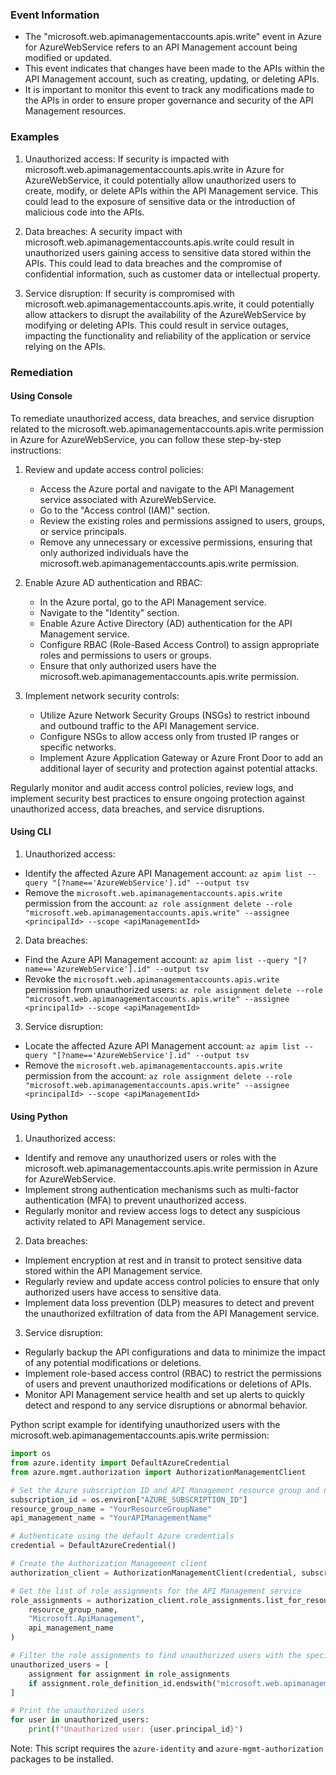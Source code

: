 
### Event Information

- The "microsoft.web.apimanagementaccounts.apis.write" event in Azure for AzureWebService refers to an API Management account being modified or updated.
- This event indicates that changes have been made to the APIs within the API Management account, such as creating, updating, or deleting APIs.
- It is important to monitor this event to track any modifications made to the APIs in order to ensure proper governance and security of the API Management resources.


### Examples

1. Unauthorized access: If security is impacted with microsoft.web.apimanagementaccounts.apis.write in Azure for AzureWebService, it could potentially allow unauthorized users to create, modify, or delete APIs within the API Management service. This could lead to the exposure of sensitive data or the introduction of malicious code into the APIs.

2. Data breaches: A security impact with microsoft.web.apimanagementaccounts.apis.write could result in unauthorized users gaining access to sensitive data stored within the APIs. This could lead to data breaches and the compromise of confidential information, such as customer data or intellectual property.

3. Service disruption: If security is compromised with microsoft.web.apimanagementaccounts.apis.write, it could potentially allow attackers to disrupt the availability of the AzureWebService by modifying or deleting APIs. This could result in service outages, impacting the functionality and reliability of the application or service relying on the APIs.

### Remediation

#### Using Console

To remediate unauthorized access, data breaches, and service disruption related to the microsoft.web.apimanagementaccounts.apis.write permission in Azure for AzureWebService, you can follow these step-by-step instructions:

1. Review and update access control policies:
   - Access the Azure portal and navigate to the API Management service associated with AzureWebService.
   - Go to the "Access control (IAM)" section.
   - Review the existing roles and permissions assigned to users, groups, or service principals.
   - Remove any unnecessary or excessive permissions, ensuring that only authorized individuals have the microsoft.web.apimanagementaccounts.apis.write permission.

2. Enable Azure AD authentication and RBAC:
   - In the Azure portal, go to the API Management service.
   - Navigate to the "Identity" section.
   - Enable Azure Active Directory (AD) authentication for the API Management service.
   - Configure RBAC (Role-Based Access Control) to assign appropriate roles and permissions to users or groups.
   - Ensure that only authorized users have the microsoft.web.apimanagementaccounts.apis.write permission.

3. Implement network security controls:
   - Utilize Azure Network Security Groups (NSGs) to restrict inbound and outbound traffic to the API Management service.
   - Configure NSGs to allow access only from trusted IP ranges or specific networks.
   - Implement Azure Application Gateway or Azure Front Door to add an additional layer of security and protection against potential attacks.

Regularly monitor and audit access control policies, review logs, and implement security best practices to ensure ongoing protection against unauthorized access, data breaches, and service disruptions.

#### Using CLI

1. Unauthorized access:
- Identify the affected Azure API Management account: `az apim list --query "[?name=='AzureWebService'].id" --output tsv`
- Remove the `microsoft.web.apimanagementaccounts.apis.write` permission from the account: `az role assignment delete --role "microsoft.web.apimanagementaccounts.apis.write" --assignee <principalId> --scope <apiManagementId>`

2. Data breaches:
- Find the Azure API Management account: `az apim list --query "[?name=='AzureWebService'].id" --output tsv`
- Revoke the `microsoft.web.apimanagementaccounts.apis.write` permission from unauthorized users: `az role assignment delete --role "microsoft.web.apimanagementaccounts.apis.write" --assignee <principalId> --scope <apiManagementId>`

3. Service disruption:
- Locate the affected Azure API Management account: `az apim list --query "[?name=='AzureWebService'].id" --output tsv`
- Remove the `microsoft.web.apimanagementaccounts.apis.write` permission from the account: `az role assignment delete --role "microsoft.web.apimanagementaccounts.apis.write" --assignee <principalId> --scope <apiManagementId>`

#### Using Python

1. Unauthorized access:
- Identify and remove any unauthorized users or roles with the microsoft.web.apimanagementaccounts.apis.write permission in Azure for AzureWebService.
- Implement strong authentication mechanisms such as multi-factor authentication (MFA) to prevent unauthorized access.
- Regularly monitor and review access logs to detect any suspicious activity related to API Management service.

2. Data breaches:
- Implement encryption at rest and in transit to protect sensitive data stored within the API Management service.
- Regularly review and update access control policies to ensure that only authorized users have access to sensitive data.
- Implement data loss prevention (DLP) measures to detect and prevent the unauthorized exfiltration of data from the API Management service.

3. Service disruption:
- Regularly backup the API configurations and data to minimize the impact of any potential modifications or deletions.
- Implement role-based access control (RBAC) to restrict the permissions of users and prevent unauthorized modifications or deletions of APIs.
- Monitor API Management service health and set up alerts to quickly detect and respond to any service disruptions or abnormal behavior.

Python script example for identifying unauthorized users with the microsoft.web.apimanagementaccounts.apis.write permission:

```python
import os
from azure.identity import DefaultAzureCredential
from azure.mgmt.authorization import AuthorizationManagementClient

# Set the Azure subscription ID and API Management resource group and name
subscription_id = os.environ["AZURE_SUBSCRIPTION_ID"]
resource_group_name = "YourResourceGroupName"
api_management_name = "YourAPIManagementName"

# Authenticate using the default Azure credentials
credential = DefaultAzureCredential()

# Create the Authorization Management client
authorization_client = AuthorizationManagementClient(credential, subscription_id)

# Get the list of role assignments for the API Management service
role_assignments = authorization_client.role_assignments.list_for_resource(
    resource_group_name,
    "Microsoft.ApiManagement",
    api_management_name
)

# Filter the role assignments to find unauthorized users with the specified permission
unauthorized_users = [
    assignment for assignment in role_assignments
    if assignment.role_definition_id.endswith("microsoft.web.apimanagementaccounts.apis.write")
]

# Print the unauthorized users
for user in unauthorized_users:
    print(f"Unauthorized user: {user.principal_id}")
```

Note: This script requires the `azure-identity` and `azure-mgmt-authorization` packages to be installed.

